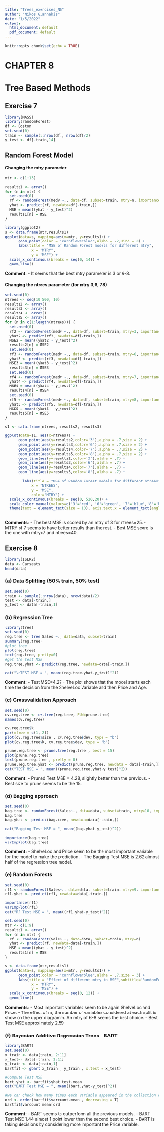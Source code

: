 ---
title: "Trees_exercises_NG"
author: "Nikos Giannakis"
date: "1/5/2022"
output:
  html_document: default
  pdf_document: default
---

```{r setup, include=FALSE}
knitr::opts_chunk$set(echo = TRUE)
```

# CHAPTER 8
# Tree Based Methods

## Exercise 7

```{r }
library(MASS)
library(randomForest)
df <- Boston
set.seed(0)
train <- sample(1:nrow(df), nrow(df)/2)
y_test <- df[-train,14]
```

## Random Forest Model

#### Changing the mtry parameter
```{r }
mtr <- c(1:13)
```

```{r}
results1 <- array()
for (n in mtr) {
  set.seed(0)
  rf <- randomForest(medv ~., data=df, subset=train, mtry=n, importance=TRUE, ntree=25)
  yhat <- predict(rf, newdata=df[-train,])
  MSE = mean((yhat - y_test)^2)
  results1[n] = MSE
}
```

```{r}
library(ggplot2)
s <- data.frame(mtr,results1)
ggplot(data=s, mapping=aes(x=mtr, y=results1)) +
      geom_point(color = "cornflowerblue",alpha = .7,size = 3) +
      labs(title = "MSE of Random Forest models for different mtry",
            x = "MTRY",
            y = "MSE") +
  scale_x_continuous(breaks = seq(0, 14)) +
  geom_line()
```
**Comment**:
- It seems that the best mtry parameter is 3 or 6-8.

#### Changing the ntrees parameter (for mtry 3,6, 7,8)
```{r }
set.seed(0)
ntrees <- seq(10,500, 10)
results2 <- array()
results3 <- array()
results4 <- array()
results5 <- array()
for (n in c(1:length(ntrees))) {
  set.seed(0)
  rf2 <- randomForest(medv ~., data=df, subset=train, mtry=3, importance=TRUE, ntree=ntrees[n])
  yhat2 <- predict(rf2, newdata=df[-train,])
  MSE2 = mean((yhat2 - y_test)^2)
  results2[n] = MSE2
  set.seed(0)
  rf3 <- randomForest(medv ~., data=df, subset=train, mtry=6, importance=TRUE, ntree=ntrees[n])
  yhat3 <- predict(rf3, newdata=df[-train,])
  MSE3 = mean((yhat3 - y_test)^2)
  results3[n] = MSE3
  set.seed(0)
  rf4 <- randomForest(medv ~., data=df, subset=train, mtry=7, importance=TRUE, ntree=ntrees[n])
  yhat4 <- predict(rf4, newdata=df[-train,])
  MSE4 = mean((yhat4 - y_test)^2)
  results4[n] = MSE4
  set.seed(0)
  rf5 <- randomForest(medv ~., data=df, subset=train, mtry=8, importance=TRUE, ntree=ntrees[n])
  yhat5 <- predict(rf5, newdata=df[-train,])
  MSE5 = mean((yhat5 - y_test)^2)
  results5[n] = MSE5
}

```

```{r }
s1 <- data.frame(ntrees, results2, results3)

ggplot(data=s1, aes(x=ntrees)) +
      geom_point(aes(y=results2,color='3'),alpha = .7,size = 2) +
      geom_point(aes(y=results3,color='6'),alpha = .7,size = 2) +
      geom_point(aes(y=results4,color='7'),alpha = .7,size = 2) +
      geom_point(aes(y=results5,color='8'),alpha = .7,size = 2) +
      geom_line(aes(y=results2,color='3'),alpha = .7) + 
      geom_line(aes(y=results3,color='6'),alpha = .7) +
      geom_line(aes(y=results4,color='7'),alpha = .7) +
      geom_line(aes(y=results5,color='8'),alpha = .7) +
  
        labs(title = "MSE of Random Forest models for different ntrees",
            x = "NTREES",
            y = "MSE", 
            color='MTRY') +
  scale_x_continuous(breaks = seq(0, 520,20)) +
  scale_color_manual(values=c('3'='red', '6'='green', '7'='blue','8'='black')) +
  theme(text = element_text(size = 10), axis.text.x = element_text(angle = 30) )
  
```

**Comments**: 
- The best MSE is scored by an mtry of 3 for ntrees=25. 
- MTRY of 7 seems to have better results than the rest.
- Best MSE score is the one with mtry=7 and ntrees=40.




## Exercise 8

```{r}
library(ISLR2)
data <- Carseats
head(data)
```
### (a) Data Splitting (50% train, 50% test)

```{r}
set.seed(0)
train <- sample(1:nrow(data), nrow(data)/2)
test <- data[-train,]
y_test <- data[-train,1]
```

### (b) Regression Tree
```{r}
library(tree)
set.seed(0)
reg.tree <- tree(Sales ~., data=data, subset=train)
summary(reg.tree)
#plot tree
plot(reg.tree)
text(reg.tree, pretty=0)
#get the test MSE
reg.tree.yhat <- predict(reg.tree, newdata=data[-train,])

cat("\nTEST MSE = ", mean((reg.tree.yhat-y_test)^2))
```
**Comment**: 
- Test MSE=4.27
- The plot shows that the model starts each time the decision from the ShelveLoc Variable and then Price and Age.

### (c) Crossvalidation  Approach

```{r}
set.seed(0)
cv.reg.tree <- cv.tree(reg.tree, FUN=prune.tree)
names(cv.reg.tree)
```
```{r}
cv.reg.tree$k
par(mfrow = c(1, 2))
plot(cv.reg.tree$size , cv.reg.tree$dev, type = "b")
plot(cv.reg.tree$k, cv.reg.tree$dev, type = "b")
```
```{r}
prune.reg.tree <- prune.tree(reg.tree , best = 15)
plot(prune.reg.tree)
text(prune.reg.tree , pretty = 0)
prune.reg.tree.yhat <- predict(prune.reg.tree, newdata = data[-train,])
cat("TEST MSE = ", mean((prune.reg.tree.yhat-y_test)^2))

```
**Comment**:
- Pruned Test MSE = 4.28, slightly better than the previous.
- Best size to prune seems to be the 15.

### (d) Bagging approach
```{r}
set.seed(0)
bag.tree <- randomForest(Sales~., data=data, subset=train, mtry=10, importance=TRUE)
bag.tree
bag.yhat <- predict(bag.tree, newdata=data[-train,])

cat("Bagging Test MSE = ", mean((bag.yhat-y_test)^2))

importance(bag.tree)
varImpPlot(bag.tree)
```

**Comment:**
- ShelveLoc and Price seem to be the most important variable for the model to make the prediction.
- The Bagging Test MSE is 2.62 almost half of the regression tree model.

### (e) Random Forests

```{r}
set.seed(0)
rf1 <- randomForest(Sales~., data=data, subset=train, mtry=9, importance=TRUE)
rf1.yhat <- predict(rf1, newdata=data[-train,])

importance(rf1)
varImpPlot(rf1)
cat("RF Test MSE = ", mean((rf1.yhat-y_test)^2))
```

```{r}
set.seed(0)
mtr <- c(1:9)
results1 <- array()
for (n in mtr) {
  rf <- randomForest(Sales~., data=data, subset=train, mtry=n)
  yhat <- predict(rf, newdata=data[-train,])
  MSE = mean((yhat - y_test)^2)
  results1[n] = MSE
}

s <- data.frame(mtr,results1)
ggplot(data=s, mapping=aes(x=mtr, y=results1)) +
      geom_point(color = "cornflowerblue",alpha = .7,size = 3) +
      labs(title = "Effect of different mtry in MSE",subtitle='RandomForest',
            x = "MTRY",
            y = "MSE") +
  scale_x_continuous(breaks = seq(0, 12)) +
  geom_line()
```


**Comments**:
- Most important variables seem to be again ShelveLoc and Price.
- The effect of m, the number of variables considered at each split is show on the upper diagramm. An mtry of 6-8 seems the best choice.
- Best Test MSE approximately 2.59


### (f) Bayesian Additive Regression Trees - BART

```{r}
library(BART)
set.seed(0)
x_train <- data[train, 2:11]
x_test<- data[-train, 2:11]
y_train <- data[train,1]
bartfit <- gbart(x_train , y_train , x.test = x_test)
```
```{r}
#Compute Test MSE
bart.yhat <- bartfit$yhat.test.mean
cat("BART Test MSE = ", mean((bart.yhat-y_test)^2))
```

```{r}
#we can check how many times each variable appeared in the collection of trees.
ord <- order(bartfit$varcount.mean , decreasing = T)
bartfit$varcount.mean[ord]
```

**Comment**:
- BART seems to outperform all the previous models.
- BART Test MSE 1.44 almost 1 point lower than the second best choice.
- BART is taking decisions by considering more important the Price variable. 